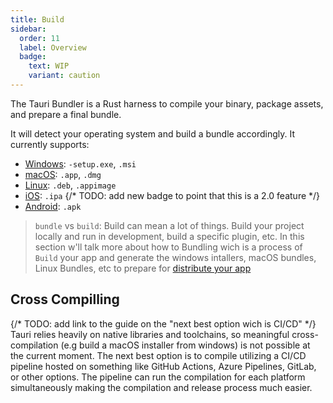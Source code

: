 ```yaml
---
title: Build
sidebar:
  order: 11
  label: Overview
  badge:
    text: WIP
    variant: caution
---
```



The Tauri Bundler is a Rust harness to compile your binary, package assets, and prepare a final bundle.

It will detect your operating system and build a bundle accordingly. It currently supports:

* [Windows](/build/windows/): `-setup.exe`, `.msi`
* [macOS](/build/macos/): `.app`, `.dmg`
* [Linux](/build/macos/): `.deb`, `.appimage` 
* [iOS](/build/macos/): `.ipa` {/* TODO: add new badge to point that this is a 2.0 feature */}
* [Android](/build/macos/): `.apk`

> `bundle` vs `build`: Build can mean a lot of things. Build your project locally and run in development, build a specific plugin, etc. In this section w'll talk more about how to Bundling wich is a process of `Build` your app and generate the windows intallers, macOS bundles, Linux Bundles, etc to prepare for [distribute your app](/distribute/)

## Cross Compilling

{/* TODO: add link to the guide on the "next best option wich is CI/CD" */}
Tauri relies heavily on native libraries and toolchains, so meaningful cross-compilation (e.g build a macOS installer from windows) is not possible at the current moment. The next best option is to compile utilizing a CI/CD pipeline hosted on something like GitHub Actions, Azure Pipelines, GitLab, or other options. The pipeline can run the compilation for each platform simultaneously making the compilation and release process much easier.
